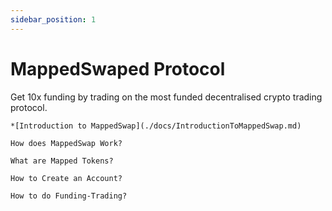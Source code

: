 ```yaml
---
sidebar_position: 1
---
```


# MappedSwaped Protocol

Get 10x funding by trading on the most funded decentralised crypto trading protocol. 


```
*[Introduction to MappedSwap](./docs/IntroductionToMappedSwap.md)
```
```
How does MappedSwap Work?
```
```
What are Mapped Tokens?
```
```
How to Create an Account?
```
```
How to do Funding-Trading?
```
